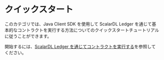 # クイックスタート


<TranslationBanner />

このカテゴリでは、Java Client SDK を使用して ScalarDL Ledger を通じて基本的なコントラクトを実行する方法についてのクイックスタートチュートリアルに従うことができます。

開始するには、[ScalarDL Ledger を通じてコントラクトを実行する](getting-started.mdx)を参照してください。
